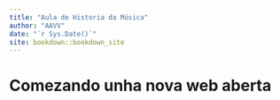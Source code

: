 ```yaml
--- 
title: "Aula de Historia da Música"
author: "AAVV"
date: "`r Sys.Date()`"
site: bookdown::bookdown_site
---
```


# Comezando unha nova web aberta

